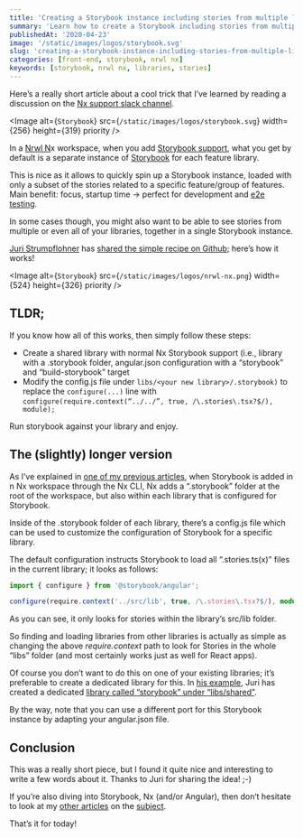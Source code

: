```yaml
---
title: 'Creating a Storybook instance including stories from multiple libraries in a Nrwl Nx workspace'
summary: 'Learn how to create a Storybook including stories from multiple libraries in a Nrwl Nx workspace'
publishedAt: '2020-04-23'
image: '/static/images/logos/storybook.svg'
slug: 'creating-a-storybook-instance-including-stories-from-multiple-libraries-in-a-nrwl-nx-workspace'
categories: [front-end, storybook, nrwl nx]
keywords: [storybook, nrwl nx, libraries, stories]
---
```


Here’s a really short article about a cool trick that I’ve learned by reading a discussion on the [Nx support slack channel](https://github.com/nrwl/nx/issues/1739).

<Image
  alt={`Storybook`}
  src={`/static/images/logos/storybook.svg`}
  width={256}
  height={319}
  priority
/>

In a [Nrwl N](https://nx.dev/)x workspace, when you add [Storybook support](https://nx.dev/angular/plugins_storybook/overview), what you get by default is a separate instance of [Storybook](https://storybook.js.org/) for each feature library.

This is nice as it allows to quickly spin up a Storybook instance, loaded with only a subset of the stories related to a specific feature/group of features. Main benefit: focus, startup time → perfect for development and [e2e testing](https://www.youtube.com/watch?v=C88th0SbepE).

In some cases though, you might also want to be able to see stories from multiple or even all of your libraries, together in a single Storybook instance.

[Juri Strumpflohner](https://twitter.com/juristr) has [shared the simple recipe on Github](https://github.com/juristr/nx-shared-storybook); here’s how it works!

<Image
  alt={`Storybook`}
  src={`/static/images/logos/nrwl-nx.png`}
  width={524}
  height={326}
  priority
/>

## TLDR;

If you know how all of this works, then simply follow these steps:

- Create a shared library with normal Nx Storybook support (i.e., library with a .storybook folder, angular.json configuration with a “storybook” and “build-storybook” target
- Modify the config.js file under `libs/<your new library>/.storybook)` to replace the `configure(...)` line with `configure(require.context(“../../”, true, /\.stories\.tsx?$/), module);`

Run storybook against your library and enjoy.

## The (slightly) longer version

As I’ve explained in [one of my previous articles](https://medium.com/@dSebastien/adding-tailwind-support-to-a-nrwl-nx-workspace-with-angular-and-storybook-bf890ea882e), when Storybook is added in n Nx workspace through the Nx CLI, Nx adds a “.storybook” folder at the root of the workspace, but also within each library that is configured for Storybook.

Inside of the .storybook folder of each library, there’s a config.js file which can be used to customize the configuration of Storybook for a specific library.

The default configuration instructs Storybook to load all “.stories.ts(x)” files in the current library; it looks as follows:

```typescript
import { configure } from '@storybook/angular';

configure(require.context('../src/lib', true, /\.stories\.tsx?$/), module);
```

As you can see, it only looks for stories within the library’s src/lib folder.

So finding and loading libraries from other libraries is actually as simple as changing the above _require.context_ path to look for Stories in the whole “libs” folder (and most certainly works just as well for React apps).

Of course you don’t want to do this on one of your existing libraries; it’s preferable to create a dedicated library for this. In [his example](https://github.com/juristr/nx-shared-storybook), Juri has created a dedicated [library called “storybook” under “libs/shared”](https://github.com/juristr/nx-shared-storybook/tree/master/libs/shared/storybook).

By the way, note that you can use a different port for this Storybook instance by adapting your angular.json file.

## Conclusion

This was a really short piece, but I found it quite nice and interesting to write a few words about it. Thanks to Juri for sharing the idea! ;-)

If you’re also diving into Storybook, Nx (and/or Angular), then don’t hesitate to look at my [other articles](https://medium.com/@dSebastien/adding-tailwind-support-to-a-nrwl-nx-workspace-with-angular-and-storybook-bf890ea882e) on the [subject](https://medium.com/@dSebastien/using-ngx-translate-in-storybook-stories-3f4228f80e02).

That’s it for today!

<BlogPostSignature />
